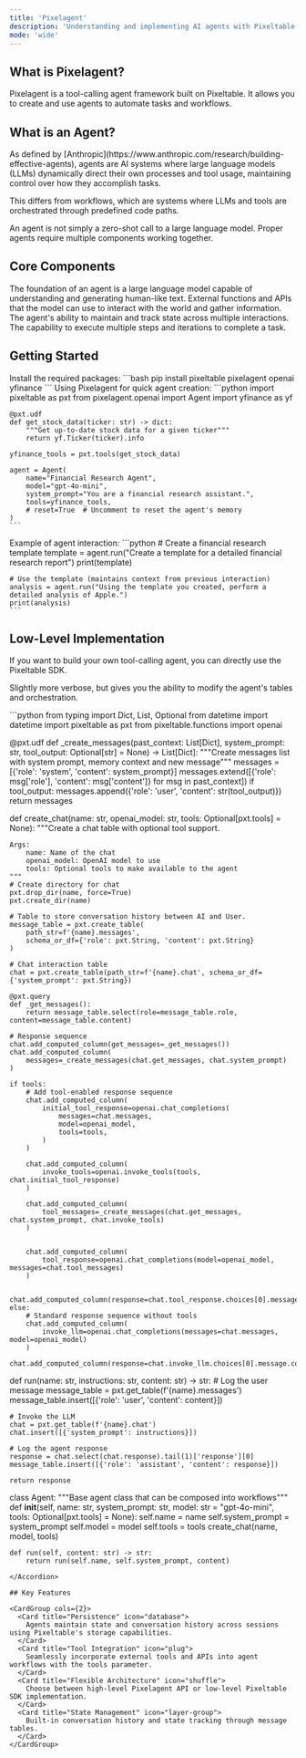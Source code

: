 ```yaml
---
title: 'Pixelagent'
description: 'Understanding and implementing AI agents with Pixeltable'
mode: 'wide'
---
```


## What is Pixelagent?

Pixelagent is a tool-calling agent framework built on Pixeltable. It allows you to create and use agents to automate tasks and workflows.

## What is an Agent?

<Note>
As defined by [Anthropic](https://www.anthropic.com/research/building-effective-agents), agents are AI systems where large language models (LLMs) dynamically direct their own processes and tool usage, maintaining control over how they accomplish tasks.
</Note>

This differs from workflows, which are systems where LLMs and tools are orchestrated through predefined code paths.

<Warning>
An agent is not simply a zero-shot call to a large language model. Proper agents require multiple components working together.
</Warning>

## Core Components

<CardGroup cols={2}>
  <Card title="Model" icon="brain">
    The foundation of an agent is a large language model capable of understanding and generating human-like text.
  </Card>
  <Card title="Tools" icon="screwdriver-wrench">
    External functions and APIs that the model can use to interact with the world and gather information.
  </Card>
  <Card title="Memory" icon="database">
    The agent's ability to maintain and track state across multiple interactions.
  </Card>
  <Card title="Loop" icon="rotate">
    The capability to execute multiple steps and iterations to complete a task.
  </Card>
</CardGroup>

## Getting Started

<Steps>
  <Step title="Installation">
    Install the required packages:
    ```bash
    pip install pixeltable pixelagent openai yfinance
    ```
  </Step>

  <Step title="High-Level Implementation">
    Using Pixelagent for quick agent creation:
    ```python
    import pixeltable as pxt
    from pixelagent.openai import Agent
    import yfinance as yf

    @pxt.udf
    def get_stock_data(ticker: str) -> dict:
        """Get up-to-date stock data for a given ticker"""
        return yf.Ticker(ticker).info

    yfinance_tools = pxt.tools(get_stock_data)

    agent = Agent(
        name="Financial Research Agent",
        model="gpt-4o-mini",
        system_prompt="You are a financial research assistant.",
        tools=yfinance_tools,
        # reset=True  # Uncomment to reset the agent's memory
    )
    ```
  </Step>

  <Step title="Using the Agent">
    Example of agent interaction:
    ```python
    # Create a financial research template
    template = agent.run("Create a template for a detailed financial research report")
    print(template)

    # Use the template (maintains context from previous interaction)
    analysis = agent.run("Using the template you created, perform a detailed analysis of Apple.")
    print(analysis)
    ```
  </Step>
</Steps>

## Low-Level Implementation

If you want to build your own tool-calling agent, you can directly use the Pixeltable SDK.

Slightly more verbose, but gives you the ability to modify the agent's tables and orchestration.

<Accordion title="Complete Low-Level Implementation with Pixeltable SDK">
```python
from typing import Dict, List, Optional
from datetime import datetime
import pixeltable as pxt
from pixeltable.functions import openai

@pxt.udf
def _create_messages(past_context: List[Dict], system_prompt: str, tool_output: Optional[str] = None) -> List[Dict]:
    """Create messages list with system prompt, memory context and new message"""
    messages = [{'role': 'system', 'content': system_prompt}]
    messages.extend([{'role': msg['role'], 'content': msg['content']} for msg in past_context])
    if tool_output:
        messages.append({'role': 'user', 'content': str(tool_output)})
    return messages
    
def create_chat(name: str, openai_model: str, tools: Optional[pxt.tools] = None):
    """Create a chat table with optional tool support.
    
    Args:
        name: Name of the chat
        openai_model: OpenAI model to use
        tools: Optional tools to make available to the agent
    """
    # Create directory for chat
    pxt.drop_dir(name, force=True)
    pxt.create_dir(name)

    # Table to store conversation history between AI and User.
    message_table = pxt.create_table(
        path_str=f'{name}.messages',
        schema_or_df={'role': pxt.String, 'content': pxt.String}
    )

    # Chat interaction table
    chat = pxt.create_table(path_str=f'{name}.chat', schema_or_df={'system_prompt': pxt.String})

    @pxt.query
    def _get_messages():
        return message_table.select(role=message_table.role, content=message_table.content)

    # Response sequence
    chat.add_computed_column(get_messages=_get_messages())
    chat.add_computed_column(
        messages=_create_messages(chat.get_messages, chat.system_prompt)
    )
    
    if tools:
        # Add tool-enabled response sequence
        chat.add_computed_column(
            initial_tool_response=openai.chat_completions(
                messages=chat.messages,
                model=openai_model,
                tools=tools,
            )
        )
        
        chat.add_computed_column(
            invoke_tools=openai.invoke_tools(tools, chat.initial_tool_response)
        )
        
        chat.add_computed_column(
            tool_messages=_create_messages(chat.get_messages, chat.system_prompt, chat.invoke_tools)
        )
    
        
        chat.add_computed_column(
            tool_response=openai.chat_completions(model=openai_model, messages=chat.tool_messages)
        )
        
        chat.add_computed_column(response=chat.tool_response.choices[0].message.content)
    else:
        # Standard response sequence without tools
        chat.add_computed_column(
            invoke_llm=openai.chat_completions(messages=chat.messages, model=openai_model)
        )
        chat.add_computed_column(response=chat.invoke_llm.choices[0].message.content)

def run(name: str, instructions: str, content: str) -> str:
    # Log the user message
    message_table = pxt.get_table(f'{name}.messages')
    message_table.insert([{'role': 'user', 'content': content}])

    # Invoke the LLM
    chat = pxt.get_table(f'{name}.chat')
    chat.insert([{'system_prompt': instructions}])

    # Log the agent response
    response = chat.select(chat.response).tail(1)['response'][0]
    message_table.insert([{'role': 'assistant', 'content': response}])
    
    return response

class Agent:
    """Base agent class that can be composed into workflows"""
    def __init__(self, name: str, system_prompt: str, model: str = "gpt-4o-mini", tools: Optional[pxt.tools] = None):
        self.name = name
        self.system_prompt = system_prompt
        self.model = model
        self.tools = tools
        create_chat(name, model, tools)
        
    def run(self, content: str) -> str:
        return run(self.name, self.system_prompt, content)
```
</Accordion>

## Key Features

<CardGroup cols={2}>
  <Card title="Persistence" icon="database">
    Agents maintain state and conversation history across sessions using Pixeltable's storage capabilities.
  </Card>
  <Card title="Tool Integration" icon="plug">
    Seamlessly incorporate external tools and APIs into agent workflows with the tools parameter.
  </Card>
  <Card title="Flexible Architecture" icon="shuffle">
    Choose between high-level Pixelagent API or low-level Pixeltable SDK implementation.
  </Card>
  <Card title="State Management" icon="layer-group">
    Built-in conversation history and state tracking through message tables.
  </Card>
</CardGroup>
